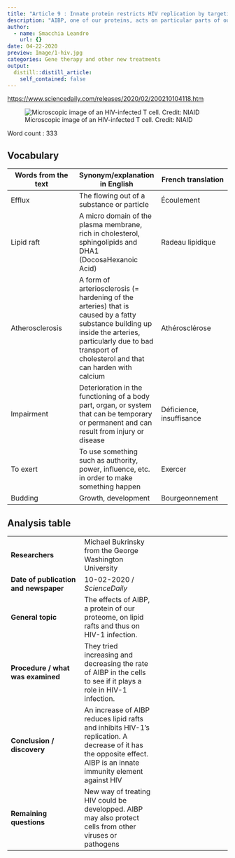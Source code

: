 ```yaml
---
title: "Article 9 : Innate protein restricts HIV replication by targeting lipid rafts"
description: "AIBP, one of our proteins, acts on particular parts of our cells' plasma membrane which are useful to HIV-1 when infecting a cell."
author:
  - name: Smacchia Leandro
    url: {}
date: 04-22-2020
preview: Image/1-hiv.jpg
categories: Gene therapy and other new treatments
output:
  distill::distill_article:
    self_contained: false
---
```



<https://www.sciencedaily.com/releases/2020/02/200210104118.htm>


![Microscopic image of an HIV-infected T cell. Credit: NIAID](Image/1-hiv.jpg)


Word count : 333


## Vocabulary 

| Words from the text | Synonym/explanation in English | French translation |
|--|--|--|
| Efflux | The flowing out of a substance or particle | Écoulement |
| Lipid raft | A micro domain of the plasma membrane, rich in cholesterol, sphingolipids and DHA1 (DocosaHexanoic Acid) | Radeau lipidique |
| Atherosclerosis | A form of arteriosclerosis (= hardening of the arteries) that is caused by a fatty substance building up inside the arteries, particularly due to bad transport of cholesterol and that can harden with calcium | Athérosclérose |
| Impairment | Deterioration in the functioning of a body part, organ, or system that can be temporary or permanent and can result from injury or disease | Déficience, insuffisance |
| To exert | To use something such as authority, power, influence, etc. in order to make something happen | Exercer |
| Budding | Growth, development | Bourgeonnement |


## Analysis table 

|  |  |  |
|--|--|--|
| **Researchers** | Michael Bukrinsky from the George Washington University |
| **Date of publication and newspaper** | 10-02-2020 / *ScienceDaily* |
| **General topic** | The effects of AIBP, a protein of our proteome, on lipid rafts and thus on HIV-1 infection. |
| **Procedure / what was examined** | They tried increasing and decreasing the rate of AIBP in the cells to see if it plays a role in HIV-1 infection. |
| **Conclusion / discovery** | An increase of AIBP reduces lipid rafts and inhibits HIV-1's replication. A decrease of it has the opposite effect. AIBP is an innate immunity element against HIV |
| **Remaining questions** | New way of treating HIV could be developped. AIBP may also protect cells from other viruses or pathogens |


